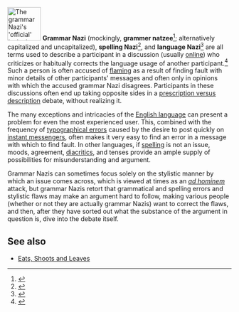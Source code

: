 {{OR}}
[[Image:grammar Nazi.svg|thumb|75px|The grammar Nazi's 'official' insignia.]]
'''Grammar Nazi''' (mockingly, '''grammer natzee'''<ref>{{cite web|url=http://www.deviantart.com/print/229104/|title=deviantART Shop: Grammar Natzee|accessdate=2007-08-10}}</ref>; alternatively capitalized and uncapitalized), '''spelling Nazi'''<ref>{{cite web|url=http://pavlovblog.blogspot.com/2007/05/return-of-spelling-nazi.html|title=Pavlov's Cat: The return of the Spelling Nazi|date=2007-05-28|accessdate=2007-08-10}}</ref>, and '''language Nazi'''<ref>{{cite web|url=http://pavlovblog.blogspot.com/2006/01/if-it-looks-like-language-nazi.html|title=Pavlov's Cat: If it looks like a language Nazi...|date=2006-01-26|accessdate=2007-08-10}}</ref> are all terms used to describe a participant in a discussion (usually [[online]]) who criticizes or habitually corrects the language usage of another participant.<ref>{{cite web|url=http://www.urbandictionary.com/define.php?term=grammar+Nazi|title=Urban Dictionary:Grammar Nazi|publisher=[[Urban Dictionary]]|accessdate=2007-08-10}}</ref> Such a person is often accused of [[flaming (Internet)|flaming]] as a result of finding fault with minor details of other participants' messages and often only in opinions with which the accused grammar Nazi disagrees. Participants in these discussions often end up taking opposite sides in a [[Prescription and description|prescription versus description]] debate, without realizing it.

The many exceptions and intricacies of the [[English language]] can present a problem for even the most experienced user. This, combined with the frequency of [[typographical error]]s caused by the desire to post quickly on [[instant messenger]]s, often makes it very easy to find an error in a message with which to find fault. In other languages, if [[spelling]] is not an issue, moods, agreement, [[diacritic]]s, and tenses provide an ample supply of possibilities for misunderstanding and argument.

Grammar Nazis can sometimes focus solely on the stylistic manner by which an issue comes across, which is viewed at times as an ''[[ad hominem]]'' attack, but grammar Nazis retort that grammatical and spelling errors and stylistic flaws may make an argument hard to follow, making various people (whether or not they are actually grammar Nazis) want to correct the flaws, and then, after they have sorted out what the substance of the argument in question is, dive into the debate itself.





== See also ==
* [[Eats, Shoots and Leaves]]